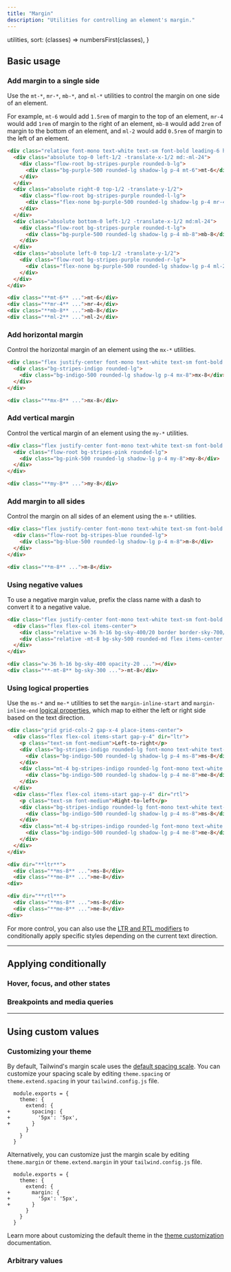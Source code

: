 ```yaml
---
title: "Margin"
description: "Utilities for controlling an element's margin."
---
```



  utilities,
  sort: (classes) => numbersFirst(classes),
}

## Basic usage

### Add margin to a single side

Use the `mt-*`, `mr-*`, `mb-*`, and `ml-*` utilities to control the margin on one side of an element.

For example, `mt-6` would add `1.5rem` of margin to the top of an element, `mr-4` would add `1rem` of margin to the right of an element, `mb-8` would add `2rem` of margin to the bottom of an element, and `ml-2` would add `0.5rem` of margin to the left of an element.

```html {{ example: { p: 'none' } }}
<div class="relative font-mono text-white text-sm font-bold leading-6 h-56">
  <div class="absolute top-0 left-1/2 -translate-x-1/2 md:-ml-24">
    <div class="flow-root bg-stripes-purple rounded-b-lg">
      <div class="bg-purple-500 rounded-lg shadow-lg p-4 mt-6">mt-6</div>
    </div>
  </div>
  <div class="absolute right-0 top-1/2 -translate-y-1/2">
    <div class="flow-root bg-stripes-purple rounded-l-lg">
      <div class="flex-none bg-purple-500 rounded-lg shadow-lg p-4 mr-4">mr-4</div>
    </div>
  </div>
  <div class="absolute bottom-0 left-1/2 -translate-x-1/2 md:ml-24">
    <div class="flow-root bg-stripes-purple rounded-t-lg">
      <div class="bg-purple-500 rounded-lg shadow-lg p-4 mb-8">mb-8</div>
    </div>
  </div>
  <div class="absolute left-0 top-1/2 -translate-y-1/2">
    <div class="flow-root bg-stripes-purple rounded-r-lg">
      <div class="flex-none bg-purple-500 rounded-lg shadow-lg p-4 ml-2">ml-2</div>
    </div>
  </div>
</div>
```

```html
<div class="**mt-6** ...">mt-6</div>
<div class="**mr-4** ...">mr-4</div>
<div class="**mb-8** ...">mb-8</div>
<div class="**ml-2** ...">ml-2</div>
```

### Add horizontal margin

Control the horizontal margin of an element using the `mx-*` utilities.

```html {{ example: true }}
<div class="flex justify-center font-mono text-white text-sm font-bold leading-6">
  <div class="bg-stripes-indigo rounded-lg">
    <div class="bg-indigo-500 rounded-lg shadow-lg p-4 mx-8">mx-8</div>
  </div>
</div>
```

```html
<div class="**mx-8** ...">mx-8</div>
```

### Add vertical margin

Control the vertical margin of an element using the `my-*` utilities.

```html {{ example: true }}
<div class="flex justify-center font-mono text-white text-sm font-bold leading-6">
  <div class="flow-root bg-stripes-pink rounded-lg">
    <div class="bg-pink-500 rounded-lg shadow-lg p-4 my-8">my-8</div>
  </div>
</div>
```

```html
<div class="**my-8** ...">my-8</div>
```

### Add margin to all sides

Control the margin on all sides of an element using the `m-*` utilities.

```html {{ example: true }}
<div class="flex justify-center font-mono text-white text-sm font-bold leading-6">
  <div class="flow-root bg-stripes-blue rounded-lg">
    <div class="bg-blue-500 rounded-lg shadow-lg p-4 m-8">m-8</div>
  </div>
</div>
```

```html
<div class="**m-8** ...">m-8</div>
```

### Using negative values

To use a negative margin value, prefix the class name with a dash to convert it to a negative value.

```html {{ example: true }}
<div class="flex justify-center font-mono text-white text-sm font-bold leading-6">
  <div class="flex flex-col items-center">
    <div class="relative w-36 h-16 bg-sky-400/20 border border-sky-700/10 rounded-md overflow-hidden"></div>
    <div class="relative -mt-8 bg-sky-500 rounded-md flex items-center justify-center p-4 shadow-lg">-mt-8</div>
  </div>
</div>
```

```html
<div class="w-36 h-16 bg-sky-400 opacity-20 ..."></div>
<div class="**-mt-8** bg-sky-300 ...">-mt-8</div>
```

### Using logical properties

Use the `ms-*` and `me-*` utilities to set the `margin-inline-start` and `margin-inline-end` [logical properties](https://developer.mozilla.org/en-US/docs/Web/CSS/CSS_Logical_Properties/Basic_concepts), which map to either the left or right side based on the text direction.

```html {{ example: true }}
<div class="grid grid-cols-2 gap-x-4 place-items-center">
  <div class="flex flex-col items-start gap-y-4" dir="ltr">
    <p class="text-sm font-medium">Left-to-right</p>
    <div class="bg-stripes-indigo rounded-lg font-mono text-white text-sm font-bold leading-6">
      <div class="bg-indigo-500 rounded-lg shadow-lg p-4 ms-8">ms-8</div>
    </div>
    <div class="mt-4 bg-stripes-indigo rounded-lg font-mono text-white text-sm font-bold leading-6">
      <div class="bg-indigo-500 rounded-lg shadow-lg p-4 me-8">me-8</div>
    </div>
  </div>
  <div class="flex flex-col items-start gap-y-4" dir="rtl">
    <p class="text-sm font-medium">Right-to-left</p>
    <div class="bg-stripes-indigo rounded-lg font-mono text-white text-sm font-bold leading-6">
      <div class="bg-indigo-500 rounded-lg shadow-lg p-4 ms-8">ms-8</div>
    </div>
    <div class="mt-4 bg-stripes-indigo rounded-lg font-mono text-white text-sm font-bold leading-6">
      <div class="bg-indigo-500 rounded-lg shadow-lg p-4 me-8">me-8</div>
    </div>
  </div>
</div>
```

```html
<div dir="**ltr**">
  <div class="**ms-8** ...">ms-8</div>
  <div class="**me-8** ...">me-8</div>
<div>

<div dir="**rtl**">
  <div class="**ms-8** ...">ms-8</div>
  <div class="**me-8** ...">me-8</div>
<div>
```

For more control, you can also use the [LTR and RTL modifiers](/docs/hover-focus-and-other-states#rtl-support) to conditionally apply specific styles depending on the current text direction.

---

## <Heading ignore>Applying conditionally</Heading>

### <Heading ignore>Hover, focus, and other states</Heading>

<HoverFocusAndOtherStates defaultClass="mt-4" featuredClass="mt-8" />

### <Heading ignore>Breakpoints and media queries</Heading>

<BreakpointsAndMediaQueries defaultClass="mt-4" featuredClass="mt-8" />

---

## Using custom values

### Customizing your theme

By default, Tailwind's margin scale uses the [default spacing scale](/docs/customizing-spacing). You can customize your spacing scale by editing `theme.spacing` or `theme.extend.spacing` in your `tailwind.config.js` file.

```diff-js {{ filename: 'tailwind.config.js' }}
  module.exports = {
    theme: {
      extend: {
+       spacing: {
+         '5px': '5px',
+       }
      }
    }
  }
```

Alternatively, you can customize just the margin scale by editing `theme.margin` or `theme.extend.margin` in your `tailwind.config.js` file.

```diff-js {{ filename: 'tailwind.config.js' }}
  module.exports = {
    theme: {
      extend: {
+       margin: {
+         '5px': '5px',
+       }
      }
    }
  }
```

Learn more about customizing the default theme in the [theme customization](/docs/theme#customizing-the-default-theme) documentation.

### Arbitrary values

<ArbitraryValues property="margin" featuredClass="m-[5px]" />
